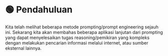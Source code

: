 
# 🟢 Pendahuluan

Kita telah melihat beberapa metode prompting/prompt engineering sejauh ini. Sekarang kita akan membahas beberapa aplikasi lanjutan dari prompting yang dapat menyelesaikan tugas reasoning/pemikiran yang kompleks dengan melakukan pencarian informasi melalui internet, atau sumber eksternal lainnya.
